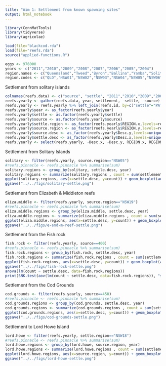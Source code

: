 ```yaml
---
title: "Aim 1: Settlement from known spawning sites"
output: html_notebook
---
```


```r
library(ConnMatTools)
library(tidyverse)
library(agricolae)
```


```r
load(file="blackcod.rda")
load(file="reefs.rda")
source("applied-functions.R")
```

```r
eggs <- 976000
years <- c("2011","2010","2009","2008","2007","2006","2005","2004")
region.names <- c("Queensland","Tweed","Byron","Ballina","Yamba","Solitary Is.","Nambucca","Pt Macquarie","Crowdy Bay","Pt Stephens","Newcastle","Sydney","Wollongong","Jervis","Ulladulla","Batemans","Merimbula","Eden","Victoria","Lord Howe","Elizabeth-middleton")
region.codes <- c("QLD","NSW01","NSW02","NSW03","NSW04","NSW05","NSW06","NSW07","NSW08","NSW09","NSW10","NSW11","NSW12","NSW13","NSW14","NSW15","NSW16","NSW17","NSW18","NSW19","VIC")
```

Settlement from solitary islands
```r
colnames(reefs.data) <- c("source", "settle", "2011","2010","2009","2008","2007","2006","2005","2004")
reefs.yearly <- gather(reefs.data, year, settlement, -settle, -source)
reefs.yearly <- reefs.yearly %>% left_join(reefs.id, by=c("settle"="PATCH_NUM")) %>% left_join(reefs.id, by=c("source"="PATCH_NUM")) %>% replace_na(list(settlement=0))
reefs.yearly$year <- as_factor(reefs.yearly$year)
reefs.yearly$settle <- as.factor(reefs.yearly$settle)
reefs.yearly$source <- as.factor(reefs.yearly$source)
reefs.yearly$settle.region <- as_factor(reefs.yearly$REGION.x,levels=region.codes)
reefs.yearly$source.region <- as_factor(reefs.yearly$REGION.y,levels=region.codes)
reefs.yearly$source.desc <- as_factor(reefs.yearly$Desc.y,levels=unique(reefs.id$Desc))
reefs.yearly$settle.desc <- as_factor(reefs.yearly$Desc.x,levels=unique(reefs.id$Desc))
reefs.yearly <- select(reefs.yearly, -Desc.x, -Desc.y, REGION.x, REGION.y, HABITAT.x, HABITAT.y)
```


Settlement from Solitary Islands
```r
solitary <- filter(reefs.yearly, source.region=="NSW05")
#reefs.pinnacle <- reefs.pinnacle %>% summarise(sum)
solitary.regions <- group_by(solitary, settle.desc, year)
solitary.regions <- summarize(solitary.regions , count = sum(settlement/eggs))
ggplot(solitary.regions, aes(x=settle.desc, y=count)) + geom_boxplot(aes(settle.desc)) + coord_flip() +scale_x_discrete(limits = rev(levels(eliza.middle.regions$settle.desc)))
ggsave("../../figs/solitary-settle.png")
```

Settlement from Elizabeth & Middleton reefs
```r
eliza.middle <- filter(reefs.yearly, source.region=="NSW19")
#reefs.pinnacle <- reefs.pinnacle %>% summarise(sum)
eliza.middle.regions <- group_by(eliza.middle, settle.desc, year)
eliza.middle.regions <- summarize(eliza.middle.regions , count = sum(settlement/eggs))
ggplot(eliza.middle.regions, aes(x=settle.desc, y=count)) + geom_boxplot(aes(settle.desc)) + coord_flip() +scale_x_discrete(limits = rev(levels(eliza.middle.regions$settle.desc)))
ggsave("../../figs/e-and-m-reef-settle.png")
```




Settlement from the Fish rock
```r
fish.rock <- filter(reefs.yearly, source==400)
#reefs.pinnacle <- reefs.pinnacle %>% summarise(sum)
fish.rock.regions <- group_by(fish.rock, settle.desc, year)
fish.rock.regions <- summarize(fish.rock.regions , count = sum(settlement/eggs))
ggplot(fish.rock.regions, aes(x=settle.desc, y=count)) + geom_boxplot(aes(settle.desc)) + coord_flip() + scale_x_discrete(limits = rev(levels(fish.rock.regions$settle.desc))) + theme_bw()
ggsave("../../figs/fish-rock-settle.png")
anova(lm(count ~ settle.desc, data=fish.rock.regions))
print(SNK.test(aov(lm(count ~ settle.desc, data=fish.rock.regions)), "settle.desc"))
```

Settlement from the Cod Grounds
```r
cod.grounds <- filter(reefs.yearly, source==450)
#reefs.pinnacle <- reefs.pinnacle %>% summarise(sum)
cod.grounds.regions <- group_by(cod.grounds, settle.desc, year)
cod.grounds.regions <- summarize(cod.grounds.regions , count = sum(settlement/eggs))
ggplot(cod.grounds.regions, aes(x=settle.desc, y=count)) + geom_boxplot(aes(settle.desc)) + coord_flip() + scale_x_discrete(limits = rev(levels(cod.grounds.regions$settle.desc))) + theme_bw()
ggsave("../../figs/cod-grounds-settle.png")
```

Settlement to Lord Howe Island
```r
lord.howe <- filter(reefs.yearly, settle.region=="NSW18")
#reefs.pinnacle <- reefs.pinnacle %>% summarise(sum)
lord.howe.regions <- group_by(lord.howe, source.region, year)
lord.howe.regions <- summarize(lord.howe.regions , count = sum(settlement/eggs))
ggplot(lord.howe.regions, aes(x=source.region, y=count)) + geom_boxplot(aes(source.region)) + coord_flip() +scale_x_discrete(limits = rev(levels(lord.howe.regions$source.region))) + theme_bw()
ggsave("../../figs/lord-howe-settle.png")
```
